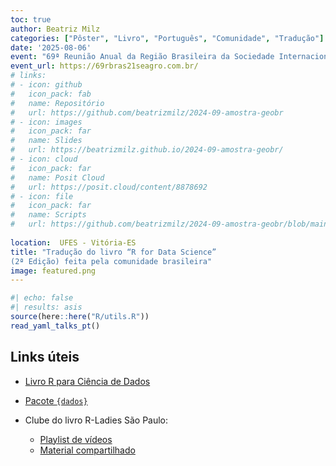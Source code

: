 ```yaml
---
toc: true
author: Beatriz Milz
categories: ["Pôster", "Livro", "Português", "Comunidade", "Tradução"]
date: '2025-08-06'
event: "69ª Reunião Anual da Região Brasileira da Sociedade Internacional de Biometria (RBras)"
event_url: https://69rbras21seagro.com.br/
# links:
# - icon: github
#   icon_pack: fab
#   name: Repositório
#   url: https://github.com/beatrizmilz/2024-09-amostra-geobr
# - icon: images
#   icon_pack: far
#   name: Slides
#   url: https://beatrizmilz.github.io/2024-09-amostra-geobr/
# - icon: cloud
#   icon_pack: far
#   name: Posit Cloud
#   url: https://posit.cloud/content/8878692 
# - icon: file
#   icon_pack: far
#   name: Scripts
#   url: https://github.com/beatrizmilz/2024-09-amostra-geobr/blob/main/script.R
  
location:  UFES - Vitória-ES
title: "Tradução do livro “R for Data Science”
(2ª Edição) feita pela comunidade brasileira"
image: featured.png
---
```


```r
#| echo: false
#| results: asis
source(here::here("R/utils.R"))
read_yaml_talks_pt()
```

## Links úteis

- [Livro R para Ciência de Dados](https://pt.r4ds.hadley.nz/)

- [Pacote `{dados}`](https://cienciadedatos.github.io/dados/)

- Clube do livro R-Ladies São Paulo:
  - [Playlist de vídeos](https://youtube.com/playlist?list=PLufjVrrUAoSdAk_I8l_MJRCwS8P_R-isY&si=lROiQeZDJDw-5B6Q)
  - [Material compartilhado](https://docs.google.com/document/d/1xCn5gxK47tj9lRpDovwGNlza9i1FX2VBixo1V7VtUUs/edit?usp=sharing)
